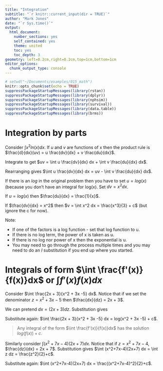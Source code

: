 ```yaml
---
title: "Integration"
subtitle: "`r knitr::current_input(dir = TRUE)`"
author: "Mark Jones"
date: "`r Sys.time()`"
output:
  html_document:
    number_sections: yes
    self_contained: yes
    theme: united
    toc: yes
    toc_depth: 3
geometry: left=0.2cm,right=0.2cm,top=1cm,bottom=1cm
editor_options:
  chunk_output_type: console
---
```



```r
# setwd("~/Documents/examples/015_math")
knitr::opts_chunk$set(echo = TRUE)
suppressPackageStartupMessages(library(rstan))
suppressPackageStartupMessages(library(dplyr))
suppressPackageStartupMessages(library(nphsim))
suppressPackageStartupMessages(library(survival))
suppressPackageStartupMessages(library(data.table))
suppressPackageStartupMessages(library(brms))
```

# Integration by parts

Consider $\int x^2 ln(x) dx$. If $u$ and $v$ are functions of x then the product rule is $\frac{d}{dx}(uv) = u \frac{dv}{dx} + v \frac{du}{dx}$.

Integrate to get $uv = \int u \frac{dv}{dx} dx + \int v \frac{du}{dx} dx$.

Rearranging gives $\int u \frac{dv}{dx} dx = uv - \int v \frac{du}{dx} dx$.

If there is an $log$ in the original problem then you have to set $u = log(x)$ (because you don't have an integral for log(x). Set $dv = x^2 dx$.

If $u = log(x)$ then $\frac{du}{dx} = \frac{1}{x}$.

If $\frac{dv}{dx} = x^2$ then $v = \int x^2 dx = \frac{x^3}{3} + c$ (but ignore the c for now).

\begin{aligned}
  \int u \frac{du}{dx}dx &= \int log(x) x^2 dx \\
  &= \frac{x^3}{3}log(x) - \int \frac{x^3}{3}\frac{1}{x}dx \\
  &= \frac{x^3}{3}log(x) - \int \frac{x^2}{3}dx \\ 
  &= \frac{x^3}{3}log(x) - \frac{x^3}{9} + c \\ 
  &= \frac{x^3}{3}(log(x) - 1/3) + c
\end{aligned}

Note:

+ If one of the factors is a log function - set that log function to u.
+ If there is no log term, the power of x is taken as u.
+ If there is no log nor power of x then the exponential is u.
+ You may need to go through the process multiple times and you may need to do an $I$ substitution if you end up where you started.


# Integrals of form $\int \frac{f'(x)}{f(x)}dx$ or $\int f'(x)f(x)dx$

Consider $\int \frac{2x + 3}{x^2 + 3x -5} dx$. Notice that if we set the denominator $z=x^2 + 3x -5$ then $\frac{dx}{dz} = 2x + 3$. 

We can pretend $dx =(2x + 3) dz$. Substitution gives

\begin{aligned}
  \int \frac{2x + 3}{x^2 + 3x -5} dx  &= \int \frac{1}{z} dz \\
  &= log(z) + c
\end{aligned}

Substitute again: $\int \frac{2x + 3}{x^2 + 3x -5} dx = log(x^2 + 3x -5) + c$.

> Any integral of the form $\int \frac{f'(x)}{f(x)}dx$ has the solution $log(f(x)) + c$.


Similarly consider $\int (x^2+7x-4)(2x+7) dx$. Notice that if $z = x^2+7x-4$, $\frac{dz}{dx} = 2x + 7$. Substitution gives $\int (x^2+7x-4)(2x+7) dx = \int z dz = \frac{z^2}{2}+c$.

Substitute again: $\int (x^2+7x-4)(2x+7) dx = \frac{(x^2+7x-4)^2}{2}+c$.









